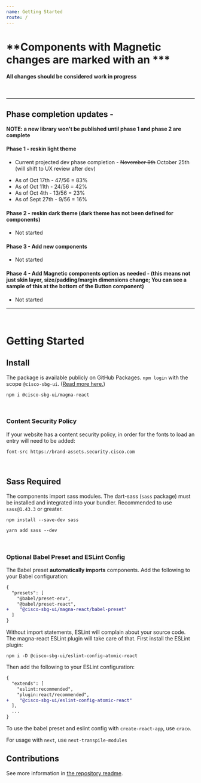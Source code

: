```yaml
---
name: Getting Started
route: /
---
```

# **Components with Magnetic changes are marked with an ***
#### All changes should be considered work in progress
<br />
<hr/>

## Phase completion updates -
**NOTE: a new library won't be published until phase 1 and phase 2 are complete**

#### Phase 1 - reskin light theme
 * Current projected dev phase completion - ~~November 8th~~ October 25th (will shift to UX review after dev)
 - As of Oct 17th  - 47/56 = 83%
 - As of Oct 11th  - 24/56 = 42%
 - As of Oct 4th   - 13/56 = 23%
 - As of Sept 27th - 9/56  = 16%

#### Phase 2 - reskin dark theme (dark theme has not been defined for components)
 - Not started

#### Phase 3 - Add new components
 - Not started

#### Phase 4 - Add Magnetic components option as needed - (this means not just skin layer, size/padding/margin dimensions change; You can see a sample of this at the bottom of the Button component)
 - Not started


<hr />
<br />

# Getting Started

## Install

The package is available publicly on GitHub Packages. `npm login` with the scope `@cisco-sbg-ui`. ([Read more here.](https://docs.github.com/en/packages/working-with-a-github-packages-registry/working-with-the-npm-registry))

`npm i @cisco-sbg-ui/magna-react`

<br />

### Content Security Policy

If your website has a content security policy, in order for the fonts to load an entry will need to be added:

`font-src https://brand-assets.security.cisco.com`

<br />

## Sass Required

The components import sass modules. The dart-sass (`sass` package) must be installed and integrated into your bundler. Recommended to use `sass@1.43.3` or greater.

```
npm install --save-dev sass

yarn add sass --dev
```

<br />

### Optional Babel Preset and ESLint Config

The Babel preset **automatically imports** components. Add the following to your Babel configuration:

```diff
{
  "presets": [
    "@babel/preset-env",
    "@babel/preset-react",
+    "@cisco-sbg-ui/magna-react/babel-preset"
  ]
}
```

Without import statements, ESLint will complain about your source code. The magna-react ESLint plugin will take care of that. First install the ESLint plugin:

`npm i -D @cisco-sbg-ui/eslint-config-atomic-react`

Then add the following to your ESLint configuration:

```diff
{
  "extends": [
    "eslint:recommended",
    "plugin:react/recommended",
+    "@cisco-sbg-ui/eslint-config-atomic-react"
  ],
  ...
}
```

To use the babel preset and eslint config with `create-react-app`, use `craco`.

For usage with `next`, use `next-transpile-modules`

## Contributions

See more information in [the repository readme](https://www.github.com/cisco-sbg-ui/magna-react#readme).
